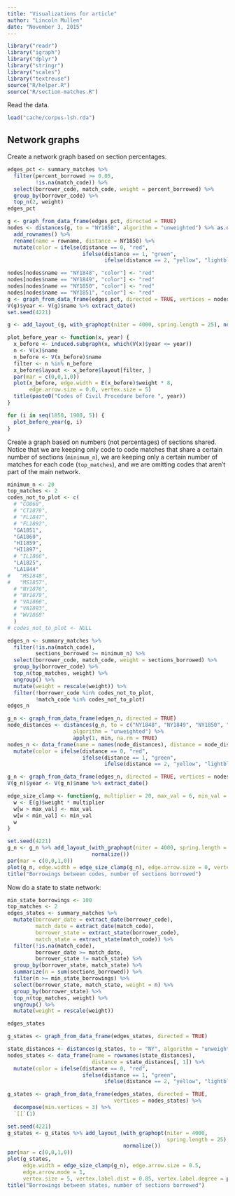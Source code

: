 ```yaml
---
title: "Visualizations for article"
author: "Lincoln Mullen"
date: "November 3, 2015"
---
```


```r
library("readr")
library("igraph")
library("dplyr")
library("stringr")
library("scales")
library("textreuse")
source("R/helper.R")
source("R/section-matches.R")
```

Read the data.

```r
load("cache/corpus-lsh.rda")
```

## Network graphs

Create a network graph based on section percentages.

```r
edges_pct <- summary_matches %>% 
  filter(percent_borrowed >= 0.05,
         !is.na(match_code)) %>% 
  select(borrower_code, match_code, weight = percent_borrowed) %>% 
  group_by(borrower_code) %>% 
  top_n(2, weight)
edges_pct

g <- graph_from_data_frame(edges_pct, directed = TRUE) 
nodes <- distances(g, to = "NY1850", algorithm = "unweighted") %>% as.data.frame() %>% 
  add_rownames() %>% 
  rename(name = rowname, distance = NY1850) %>% 
  mutate(color = ifelse(distance == 0, "red",
                        ifelse(distance == 1, "green",
                               ifelse(distance == 2, "yellow", "lightblue"))))

nodes[nodes$name == "NY1848", "color"] <- "red"
nodes[nodes$name == "NY1849", "color"] <- "red"
nodes[nodes$name == "NY1850", "color"] <- "red"
nodes[nodes$name == "NY1851", "color"] <- "red"
g <- graph_from_data_frame(edges_pct, directed = TRUE, vertices = nodes) 
V(g)$year <- V(g)$name %>% extract_date()
set.seed(4221)

g <- add_layout_(g, with_graphopt(niter = 4000, spring.length = 25), normalize())

plot_before_year <- function(x, year) {
  x_before <- induced.subgraph(x, which(V(x)$year <= year))
  n <- V(x)$name
  n_before <- V(x_before)$name
  filter <- n %in% n_before
  x_before$layout <- x_before$layout[filter, ]
  par(mar = c(0,0,1,0))
  plot(x_before, edge.width = E(x_before)$weight * 8,
       edge.arrow.size = 0.0, vertex.size = 5)
  title(paste0("Codes of Civil Procedure before ", year))
} 

for (i in seq(1850, 1900, 5)) {
  plot_before_year(g, i)
}
```

Create a graph based on numbers (not percentages) of sections shared. Notice that we are keeping only code to code matches that share a certain number of sections (`minimum_n`), we are keeping only a certain number of matches for each code (`top_matches`), and we are omitting codes that aren't part of the main network.

```r
minimum_n <- 20
top_matches <- 2
codes_not_to_plot <- c(
  # "CO868", 
  # "CT1879", 
  # "FL1847", 
  # "FL1892", 
  "GA1851",
  "GA1860", 
  "HI1859", 
  "HI1897",
  # "IL1866", 
  "LA1825", 
  "LA1844" 
#   "MS1848", 
#   "MS1857", 
  # "NY1876", 
  # "NY1879",
  # "VA1860", 
  # "VA1893", 
  # "WV1868" 
  )
# codes_not_to_plot <- NULL

edges_n <- summary_matches %>% 
  filter(!is.na(match_code),
         sections_borrowed >= minimum_n) %>%  
  select(borrower_code, match_code, weight = sections_borrowed) %>% 
  group_by(borrower_code) %>% 
  top_n(top_matches, weight) %>% 
  ungroup() %>% 
  mutate(weight = rescale(weight)) %>% 
  filter(!borrower_code %in% codes_not_to_plot,
         !match_code %in% codes_not_to_plot)
edges_n

g_n <- graph_from_data_frame(edges_n, directed = TRUE) 
node_distances <- distances(g_n, to = c("NY1848", "NY1849", "NY1850", "NY1851"),
                     algorithm = "unweighted") %>% 
                     apply(1, min, na.rm = TRUE)
nodes_n <- data_frame(name = names(node_distances), distance = node_distances) %>% 
  mutate(color = ifelse(distance == 0, "red",
                        ifelse(distance == 1, "green",
                               ifelse(distance == 2, "yellow", "lightblue"))))

g_n <- graph_from_data_frame(edges_n, directed = TRUE, vertices = nodes_n) 
V(g_n)$year <- V(g_n)$name %>% extract_date()

edge_size_clamp <- function(g, multiplier = 20, max_val = 6, min_val = 1) {
  w <- E(g)$weight * multiplier
  w[w > max_val] <- max_val
  w[w < min_val] <- min_val
  w
}

set.seed(4221)
g_n <- g_n %>% add_layout_(with_graphopt(niter = 4000, spring.length = 25),
                           normalize())
par(mar = c(0,0,1,0))
plot(g_n, edge.width = edge_size_clamp(g_n), edge.arrow.size = 0, vertex.size = 5)
title("Borrowings between codes, number of sections borrowed")
```

Now do a state to state network:

```r
min_state_borrowings <- 100
top_matches <- 2
edges_states <- summary_matches %>% 
  mutate(borrower_date = extract_date(borrower_code),
         match_date = extract_date(match_code),
         borrower_state = extract_state(borrower_code),
         match_state = extract_state(match_code)) %>% 
  filter(!is.na(match_code),
         borrower_date >= match_date,
         borrower_state != match_state) %>% 
  group_by(borrower_state, match_state) %>% 
  summarize(n = sum(sections_borrowed)) %>% 
  filter(n >= min_state_borrowings) %>% 
  select(borrower_state, match_state, weight = n) %>% 
  group_by(borrower_state) %>% 
  top_n(top_matches, weight) %>% 
  ungroup() %>% 
  mutate(weight = rescale(weight))

edges_states

g_states <- graph_from_data_frame(edges_states, directed = TRUE)

state_distances <- distances(g_states, to = "NY", algorithm = "unweighted") 
nodes_states <- data_frame(name = rownames(state_distances),
                           distance = state_distances[, 1]) %>% 
  mutate(color = ifelse(distance == 0, "red",
                        ifelse(distance == 1, "green",
                               ifelse(distance == 2, "yellow", "lightblue"))))

g_states <- graph_from_data_frame(edges_states, directed = TRUE,
                                  vertices = nodes_states) %>% 
  decompose(min.vertices = 3) %>% 
  `[[`(1)

set.seed(4221)
g_states <- g_states %>% add_layout_(with_graphopt(niter = 4000,
                                                   spring.length = 25),
                                     normalize())
par(mar = c(0,0,1,0))
plot(g_states, 
     edge.width = edge_size_clamp(g_n), edge.arrow.size = 0.5,
     edge.arrow.mode = 1,
     vertex.size = 5, vertex.label.dist = 0.85, vertex.label.degree = pi)
title("Borrowings between states, number of sections borrowed")
```

